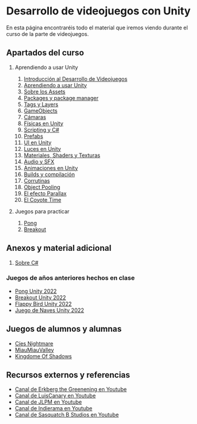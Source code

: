 
# Desarrollo de videojuegos con Unity

En esta página encontraréis todo el material que iremos viendo durante el curso de la parte de videojuegos.

## Apartados del curso

1. Aprendiendo a usar Unity
    1. [Introducción al Desarrollo de Videojuegos](./1-Unity/1-Introduccion.mdx)
    2. [Aprendiendo a usar Unity](./1-Unity/2-Unity.mdx)
    3. [Sobre los Assets](./1-Unity/3-Assets.mdx)
    4. [Packages y package manager](./1-Unity/4-Packages.mdx)
    5. [Tags y Layers](./1-Unity/5-TagsLayers.mdx)
    6. [GameObjects](./1-Unity/6-GameObjects.mdx)
    7. [Cámaras](./1-Unity/7-Camaras.mdx)
    8. [Físicas en Unity](./1-Unity/8-Fisicas.mdx)
    9. [Scripting y C#](./1-Unity/9-Scripting.mdx)
    10. [Prefabs](./1-Unity/10-Prefabs.mdx)
    11. [UI en Unity](./1-Unity/11-UI.mdx)
    12. [Luces en Unity](./1-Unity/12-Luces.mdx)
    13. [Materiales, Shaders y Texturas](./1-Unity/13-MaterialesShadersTexturas.mdx)
    14. [Audio y SFX](./1-Unity/14-Audio.mdx)
    15. [Animaciones en Unity](./1-Unity/15-Animaciones.mdx)
    16. [Builds y compilación](./1-Unity/16-Builds.mdx)
    17. [Corrutinas](./1-Unity/17-Corutinas.mdx)
    18. [Object Pooling](./1-Unity/18-ObjectPooling.mdx)
    19. [El efecto Parallax](./1-Unity/19-Parallax.mdx)
    20. [El Coyote Time](./1-Unity/20-CoyoteTime.mdx)

2. Juegos para practicar
    1. [Pong](./2-Juegos/1-Pong.mdx)
    2. [Breakout](./2-Juegos/2-Breakout.mdx)


 ## Anexos y material adicional

 1. [Sobre C#](./3-CSharp/3-CSharp.mdx) 

### Juegos de años anteriores hechos en clase

-  [Pong Unity 2022](https://github.com/resuadam2/PongPMUL)
-  [Breakout Unity 2022](https://github.com/resuadam2/BreakoutPMUL)
-  [Flappy Bird Unity 2022](https://github.com/resuadam2/FlappyBirdPMUL)
-  [Juego de Naves Unity 2022](https://github.com/resuadam2/NavesPMUL)

## Juegos de alumnos y alumnas

- [Cíes Nightmare](https://churumbelito.itch.io/cies-nightmare)
- [MiauMiauValley](https://miriambellodavila.itch.io/miaumiauvalley)
- [Kingdome Of Shadows](https://francodeber.itch.io/kingdome-of-shadows)
 
 ## Recursos externos y referencias

 - [Canal de Erkberg the Greenening en Youtube](https://www.youtube.com/@erkberg)
 - [Canal de LuisCanary en Youtube](https://www.youtube.com/@LuisCanary)
 - [Canal de JLPM en Youtube](https://www.youtube.com/@JLPM)
 - [Canal de Indierama en Youtube](https://www.youtube.com/@Indierama)
 - [Canal de Sasquatch B Studios en Youtube](https://www.youtube.com/@sasquatchbgames)
